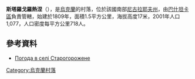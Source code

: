 {{coord|47|29|54|N|32|20|40|E|scale:100000|display=title}}

'''斯塔羅戈羅熱涅'''（{{lang-uk|Старогорожене}}），是[[烏克蘭|烏克蘭]]的村落，位於該國南部[[尼古拉耶夫州|尼古拉耶夫州]]，由[[巴什坦卡區|巴什坦卡區]]負責管轄，始建於1809年，面積1.5平方公里，海拔高度17米，2001年人口1,077，人口密度每平方公里718人。

==參考資料==
* [http://weather.in.ua/ua/nikolaevskaja/25024 Погода в селі Старогорожене] {{Wayback|url=http://weather.in.ua/ua/nikolaevskaja/25024 |date=20160607042226 }}

{{Ukraine-geo-stub}}
[[Category:烏克蘭村落|Category:烏克蘭村落]]